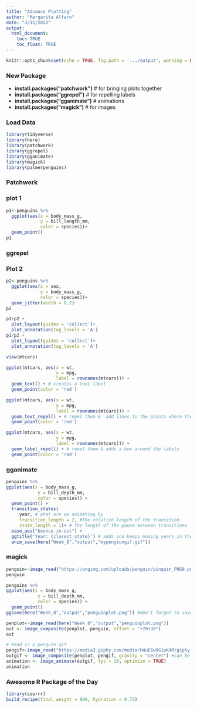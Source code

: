 ```yaml
---
title: "Advance Plotting"
author: "Margarita Alfaro"
date: "3/15/2022"
output: 
  html_document:
    toc: TRUE
    toc_float: TRUE
---
```


```r
knitr::opts_chunk$set(echo = TRUE, fig.path = '.../output', warning = FALSE, message = FALSE)
```

### New Package ###
* **install.packages("patchwork")** # for bringing plots together
* **install.packages("ggrepel")** # for repelling labels
* **install.packages("gganimate")** # animations
* **install.packages("magick")** # for images

### Load Data ###
```r
library(tidyverse)
library(here)
library(patchwork)
library(ggrepel)
library(gganimate)
library(magick)
library(palmerpenguins)
```

### Patchwork ###
### plot 1
```r
p1<-penguins %>%
  ggplot(aes(x = body_mass_g,
             y = bill_length_mm, 
             color = species))+
  geom_point()
p1
```

### ggrepel ###
### Plot 2
```r
p2<-penguins %>%
  ggplot(aes(x = sex, 
             y = body_mass_g, 
             color = species))+
  geom_jitter(width = 0.2)
p2

```

```r
p1+p2 +
  plot_layout(guides = 'collect')+
  plot_annotation(tag_levels = 'A')
p1/p2 +
  plot_layout(guides = 'collect')+
  plot_annotation(tag_levels = 'A')
```

```r
view(mtcars)

ggplot(mtcars, aes(x = wt, 
                   y = mpg, 
                   label = rownames(mtcars))) +
  geom_text() + # creates a text label
  geom_point(color = 'red')
```

```r
ggplot(mtcars, aes(x = wt, 
                   y = mpg, 
                   label = rownames(mtcars))) +
  geom_text_repel() + # repel them &  add lines to the points where the label belong
  geom_point(color = 'red')
```

```r
ggplot(mtcars, aes(x = wt, 
                   y = mpg, 
                   label = rownames(mtcars))) +
  geom_label_repel() + # repel them & adds a box around the labels
  geom_point(color = 'red')
```

### gganimate ###
```r
penguins %>%
ggplot(aes(x = body_mass_g, 
            y = bill_depth_mm, 
            color = species)) +
  geom_point() +
  transition_states(
     year, # what are we animating by
     transition_length = 2, #The relative length of the transition.
     state_length = 1)+ # The length of the pause between transitions
  ease_aes("bounce-in-out") +
  ggtitle('Year: {closest_state}') # adds and keeps moving years in the animation
  anim_save(here("Week_8","output","mypengiungif.gif"))
```

### magick ###
```r
penguin<-image_read("https://pngimg.com/uploads/penguin/pinguin_PNG9.png")
penguin
```
```r
penguins %>%
ggplot(aes(x = body_mass_g, 
            y = bill_depth_mm, 
            color = species)) +
  geom_point()
ggsave(here("Week_8","output","penguinplot.png")) #don't forget to save image so he next code can run
```

```r
penplot<-image_read(here("Week_8","output","penguinplot.png"))
out <- image_composite(penplot, penguin, offset = "+70+30")
out
```

```r
# Read in a penguin gif
pengif<-image_read("https://media3.giphy.com/media/H4uE6w9G1uK4M/giphy.gif")
outgif <- image_composite(penplot, pengif, gravity = "center") #can be center, right, bottom, etc
animation <- image_animate(outgif, fps = 10, optimize = TRUE)
animation
```
### Awesome R Package of the Day ###
```r
library(sourrr)
build_recipe(final_weight = 900, hydration = 0.75)
```


